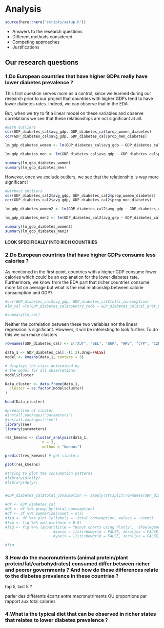 # Analysis

```r
source(here::here("scripts/setup.R"))
```

* Answers to the research questions
* Different methods considered
* Competing approaches
* Justifications

## Our research questions

### 1.Do European countries that have higher GDPs really have lower diabetes prevalence ?

This first question serves more as a control, since we learned during our research prior to our project that countries with higher GDPs tend to have lower diabetes rates. Indeed, we can observe that in the EDA. 

But, when we try to fit a linear model on these variables and observe correlations we see that these relationships are not significant at all.

```r
#with outliers
cor(GDP_diabetes_cal$avg_gdp, GDP_diabetes_cal$prop_women_diabetes)
cor(GDP_diabetes_cal$avg_gdp, GDP_diabetes_cal$prop_men_diabetes)

lm_gdp_diabetes_women <- lm(GDP_diabetes_cal$avg_gdp ~ GDP_diabetes_cal$prop_women_diabetes)

lm_gdp_diabetes_men <- lm(GDP_diabetes_cal$avg_gdp ~ GDP_diabetes_cal$prop_men_diabetes)

summary(lm_gdp_diabetes_women)
summary(lm_gdp_diabetes_men)
```

However, once we exclude outliers, we see that the relationship is way more significant !

```r
#without outliers
cor(GDP_diabetes_cal2$avg_gdp, GDP_diabetes_cal2$prop_women_diabetes)
cor(GDP_diabetes_cal2$avg_gdp, GDP_diabetes_cal2$prop_men_diabetes)

lm_gdp_diabetes_women2 <- lm(GDP_diabetes_cal2$avg_gdp ~ GDP_diabetes_cal2$prop_women_diabetes)

lm_gdp_diabetes_men2 <- lm(GDP_diabetes_cal2$avg_gdp ~ GDP_diabetes_cal2$prop_men_diabetes)

summary(lm_gdp_diabetes_women2)
summary(lm_gdp_diabetes_men2)
```

#### LOOK SPECIFICALLY INTO RICH COUNTRIES

### 2.Do European countries that have higher GDPs consume less calories ?

As mentioned in the first point, countries with a higher GDP consume fewer calories which could be an explanation for the lower diabetes rate. Furthermore, we know from the EDA part that richer countries consume more fat on average but what is the real relationship between calorie consumption and GDP?

```r
#cor(GDP_diabetes_cal$avg_gdp, GDP_diabetes_cal$total_consumption)
#lm_cal =lm(GDP_diabetes_cal$country_code ~ GDP_diabetes_cal$cal_prot_animal + GDP_diabetes_cal$cal_prot_plant + #GDP_diabetes_cal$cal_carbs + GDP_diabetes_cal$cal_fat, data = GDP_diabetes_cal)

#summary(lm_cal)
```

Neither the correlation between these two variables nor the linear regression is significant. However, it will be interesting to look further.  To do this we can 
make clusters 

```r
rownames(GDP_diabetes_cal) <- c("AUT", "BEL", "BGR", "HRV", "CYP", "CZE", "DNK", "EST", "FIN", "FRA", "DEU","GRC", "HUN", "IRL", "ITA", "LVA", "LTU", "LUX", "MLT", "NLD", "POL", "PRT", "ROU", "SVK", "SVN", "ESP", "SWE", "GBR", "CHE")

data_1 <- GDP_diabetes_cal[,-(1:2),drop=FALSE] 
model <- kmeans(data_1, centers = 3)

# displays the class determined by
# the model for all observations:
model$cluster

Data_cluster <- data.frame(data_1,
  cluster = as.factor(model$cluster)
)

head(Data_cluster)

#prediction of cluster 
#install.packages('parameters')
#install.packages('see')
library(see)
library(parameters)

res_kmeans <- cluster_analysis(data_1,
                 n = 3,
                 method = "kmeans")

predict(res_kmeans) # get clusters

plot(res_kmeans)
```


```r
#trying to plot the consumption patterns
#library(plotly)
#library(dplyr)


#GDP_diabetes_cal$total_consumption <- sapply(strsplit(rownames(GDP_diabetes_cal), " "), "[[", 1)

#df <- GDP_diabetes_cal
#df <- df %>% group_by(total_consumption)
#df <- df %>% summarize(count = n())
#fig <- df %>% plot_ly(labels = ~total_consumption, values = ~count)
#fig <- fig %>% add_pie(hole = 0.6)
#fig <- fig %>% layout(title = "Donut charts using Plotly",  showlegend = F,
                      #xaxis = list(showgrid = FALSE, zeroline = FALSE, showticklabels = FALSE),
                      #yaxis = list(showgrid = FALSE, zeroline = FALSE, showticklabels = FALSE))

#fig


```



### 3.How do the macronutrients (animal protein/plant protein/fat/carbohydrates) consumed differ between richer and poorer governments ? And how do these differences relate to the diabetes prevalence in these countries ?

top 5, last 5 ?

parler des différents écarts entre macronutriments OU proportions par rapport aux total calories


### 4.What is the typical diet that can be observed in richer states that relates to lower diabetes prevalence ?

